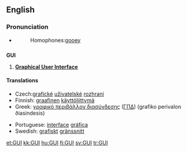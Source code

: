 {{also|guī|guǐ|guì}}
==English==

===Pronunciation===
*{{audio|en-us-GUI.ogg|Audio (US)}}
*:Homophones:[[gooey]]

==={{acronym}}===
<!-- but also pronounced as an initialism -->
'''GUI'''

# {{computing}} '''[[graphical user interface|Graphical User Interface]]'''

====Translations====
{{trans-top|graphical user interface}}
*Czech:[[grafické]] [[uživatelské]] [[rozhraní]]
*Finnish: [[graafinen]] [[käyttöliittymä]]
*Greek: [[γραφικό περιβάλλον διασύνδεσης]] ([[ΓΠΔ]]) (grafiko perivalon ðiasindesis) {{n}}
{{trans-mid}}
*Portuguese: [[interface]] [[gráfica]]
*Swedish: [[grafisk]]t [[gränssnitt]]
{{trans-bottom}}

[[et:GUI]]
[[kk:GUI]]
[[hu:GUI]]
[[fi:GUI]]
[[sv:GUI]]
[[tr:GUI]]